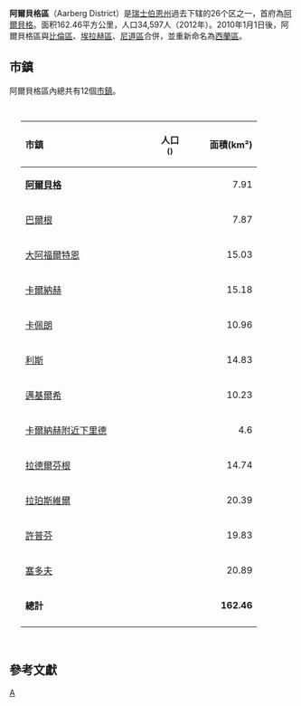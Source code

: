 {{Infobox Settlement
 | official_name                  = 阿爾貝格區<br>Aarberg District
 | native_name                    = Amtsbezirk Aarberg
 | settlement_type                = 瑞士行政區
 | image_map                      = Karte Bezirk Aarberg 2007.png
 | subdivision_type               = [[世界政區索引|國家]]
 | subdivision_name               = {{CHE}}
 | subdivision_type2              = [[瑞士行政區劃|州]]
 | subdivision_name2              = {{Flag|Bern}}
 | subdivision_type3              = 首府
 | subdivision_name3              = [[阿爾貝格|阿爾貝格]]
 | area_total_km2                 = 162.46
 | area_footnotes                 = 
 | population_as_of 	          = {{Swiss populations date|CH-BE}}
 | population_total 	          = {{Swiss populations | CH-BE | B0201}}
 | population_footnotes           = 
 | population_density_km2         = auto
 | timezone         	          = [[Central_European_Time|CET]]
 | utc_offset 	                  = +1
 | timezone_DST 	          = [[Central_European_Summer_Time|CEST]]
 | utc_offset_DST         	  = +2
 | blank_name_sec1                = 市鎮
 | blank_info_sec1                = 12個
}}

'''阿爾貝格區'''（Aarberg District）是[[瑞士|瑞士]][[伯恩州|伯恩州]]過去下辖的26个区之一，首府為[[阿爾貝格|阿爾貝格]]。面积162.46平方公里，人口34,597人（2012年）。2010年1月1日後，阿爾貝格區與[[比倫區|比倫區]]、[[埃拉赫區|埃拉赫區]]、[[尼道區|尼道區]]合併，並重新命名為[[西蘭區|西蘭區]]。

==市鎮==
阿爾貝格區內總共有12個[[瑞士的市鎮|市鎮]]。

<div style="padding:1em 20px 1em 20px; color:#000000;text-align:left;">
{|cellpadding="3" cellspacing="0" border="1" style="border: gray solid 1px; border-collapse: collapse;"
!colspan="1" align=left bgcolor="#EFEFEF" width="190" | '''市鎮'''
!colspan="1" align=center bgcolor="#EFEFEF" width="100" | '''人口'''<br><small>({{Swiss populations date|CH-BE}}){{Swiss populations ref|CH-BE}}</small>
!colspan="1" align=right bgcolor="#EFEFEF" width="80" | '''面積(km²)''' 
|-
| '''[[阿爾貝格|阿爾貝格]]''' || align="center" | {{Swiss populations|CH-BE|0301}} 
| align="right" | 7.91
|-
| [[巴爾根_(伯恩州)|巴爾根]] || align="center" | {{Swiss populations|CH-BE|0302}} 
| align="right" | 7.87
|-
| [[大阿福爾特恩|大阿福爾特恩]] || align="center" | {{Swiss populations|CH-BE|0303}} 
| align="right" | 15.03
|-
| [[卡爾納赫|卡爾納赫]] || align="center" | {{Swiss populations|CH-BE|0304}} 
| align="right" | 15.18
|-
| [[卡佩朗_(伯恩州)|卡佩朗]] || align="center" | {{Swiss populations|CH-BE|0305}} 
| align="right" | 10.96
|-
| [[利斯|利斯]] || align="center" | {{Swiss populations|CH-BE|0306}} 
| align="right" | 14.83
|-
| [[邁基爾希|邁基爾希]] || align="center" | {{Swiss populations|CH-BE|0307}} 
| align="right" | 10.23
|-
| [[卡爾納赫附近下里德|卡爾納赫附近下里德]] || align="center" | {{Swiss populations|CH-BE|0308}} 
| align="right" | 4.6 
|-
| [[拉德爾芬根|拉德爾芬根]] || align="center" | {{Swiss populations|CH-BE|0309}} 
| align="right" | 14.74
|-
| [[拉珀斯維爾_(伯恩州)|拉珀斯維爾]] || align="center" | {{Swiss populations|CH-BE|0310}} 
| align="right" | 20.39
|-
| [[許普芬|許普芬]] || align="center" | {{Swiss populations|CH-BE|0311}} 
| align="right" | 19.83
|-
| [[塞多夫_(伯恩州)|塞多夫]] || align="center" | {{Swiss populations|CH-BE|0312}} 
| align="right" | 20.89
|- style="background-color:#EFEFEF;"
| '''總計''' || align="center" | '''{{Swiss populations | CH-BE | B0201}}''' 
| align="right" | '''162.46'''
|-
|}
</div>

==參考文獻==
{{reflist}}

{{coord|47.0333|N|7.26667|E|source:kolossus-eowiki|display=title}}

[[Category:伯尔尼|A]]